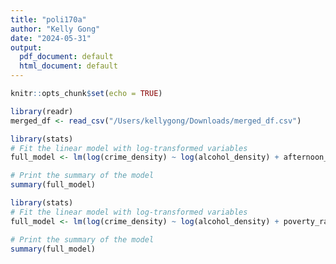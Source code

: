 ```yaml
---
title: "poli170a"
author: "Kelly Gong"
date: "2024-05-31"
output:
  pdf_document: default
  html_document: default
---
```


```r
knitr::opts_chunk$set(echo = TRUE)
```

```r
library(readr)
merged_df <- read_csv("/Users/kellygong/Downloads/merged_df.csv")
```
```r
library(stats)
# Fit the linear model with log-transformed variables
full_model <- lm(log(crime_density) ~ log(alcohol_density) + afternoon_till_eve, data=merged_df)

# Print the summary of the model
summary(full_model)
```
```r
library(stats)
# Fit the linear model with log-transformed variables
full_model <- lm(log(crime_density) ~ log(alcohol_density) + poverty_rate, data=merged_df)

# Print the summary of the model
summary(full_model)
```